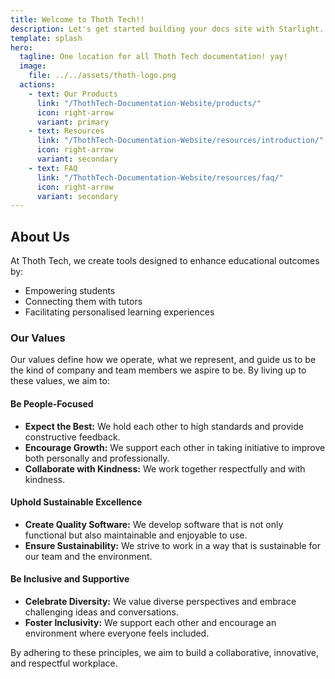 ```yaml
---
title: Welcome to Thoth Tech!!
description: Let's get started building your docs site with Starlight.
template: splash
hero:
  tagline: One location for all Thoth Tech documentation! yay!
  image:
    file: ../../assets/thoth-logo.png
  actions:
    - text: Our Products
      link: "/ThothTech-Documentation-Website/products/"
      icon: right-arrow
      variant: primary
    - text: Resources
      link: "/ThothTech-Documentation-Website/resources/introduction/"
      icon: right-arrow
      variant: secondary
    - text: FAQ
      link: "/ThothTech-Documentation-Website/resources/faq/"
      icon: right-arrow
      variant: secondary
---
```



## About Us

<Card title="Thoth Tech Mission">

At Thoth Tech, we create tools designed to enhance educational outcomes by:

- Empowering students
- Connecting them with tutors
- Facilitating personalised learning experiences

### Our Values

Our values define how we operate, what we represent, and guide us to be the kind of company and team
members we aspire to be. By living up to these values, we aim to:

#### Be People-Focused

- **Expect the Best:** We hold each other to high standards and provide constructive feedback.
- **Encourage Growth:** We support each other in taking initiative to improve both personally and
  professionally.
- **Collaborate with Kindness:** We work together respectfully and with kindness.

#### Uphold Sustainable Excellence

- **Create Quality Software:** We develop software that is not only functional but also maintainable
  and enjoyable to use.
- **Ensure Sustainability:** We strive to work in a way that is sustainable for our team and the
  environment.

#### Be Inclusive and Supportive

- **Celebrate Diversity:** We value diverse perspectives and embrace challenging ideas and
  conversations.
- **Foster Inclusivity:** We support each other and encourage an environment where everyone feels
  included.

By adhering to these principles, we aim to build a collaborative, innovative, and respectful
workplace.

</Card>

<LinkCard
  title="Site Introduction"
  description="Get to know what this site is all about."
  href="/ThothTech-Documentation-Website/resources/introduction/"
/>
<LinkCard
  title="Onboarding Hub"
  description="Get started with Thoth Tech!"
  href="/ThothTech-Documentation-Website/resources/onboarding-hub/thothtech-onboarding-doc/"
/>
<LinkCard
  title="Documentation"
  description="Thoth Tech guides and templates."
  href="/ThothTech-Documentation-Website/resources/documenting-for-thoth-tech/"
/>
